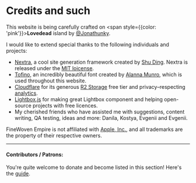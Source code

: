 # Credits and such

This website is being carefully crafted on <span style={{color: 'pink'}}>**Lovedead**</span> island by [@Jonathunky](https://twitter.com/Jonathunky).

I would like to extend special thanks to the following individuals and projects:

- [Nextra](https://nextra.site/), a cool site generation framework created by [Shu Ding](https://shud.in/). Nextra is released under the [MIT loicense](https://github.com/shuding/nextra/blob/main/LICENSE).
- [Tofino](https://alannamunro.com/fonts/tofino/), an incredibly beautiful font created by [Alanna Munro](https://alannamunro.com/), which is used throughout this website.
- [Cloudflare](https://www.cloudflare.com/en-gb/) for its generous [R2 Storage](https://www.cloudflare.com/en-gb/developer-platform/r2/) free tier and privacy–respecting [analytics](https://www.cloudflare.com/en-gb/web-analytics/).
- [Lightbox.js](https://www.getlightboxjs.com) for making great Lightbox component and helping open-source projects with free licences.
- My cherished friends who have assisted me with suggestions, content writing, QA testing, ideas and more: Danila, Kostya, Evgenii and Evgenii.

FineWoven Empire is not affiliated with [Apple, Inc.](https://www.apple.com/), and all trademarks are the property of their respective owners.

---

#### Contributors / Patrons:

You're quite welcome to donate and become listed in this section! Here's the [guide](support).

